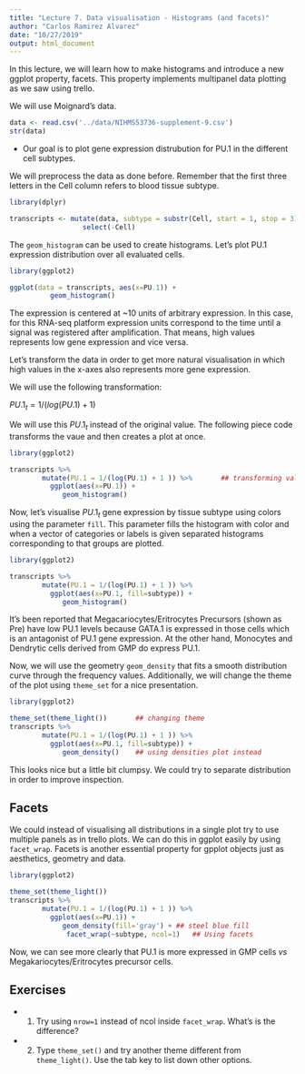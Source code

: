 ```yaml
---
title: "Lecture 7. Data visualisation - Histograms (and facets)"
author: "Carlos Ramirez Alvarez"
date: "10/27/2019"
output: html_document
---
```


In this lecture, we will learn how to make histograms and introduce a new ggplot property, facets. This property implements multipanel data plotting as we saw using trello.

We will use Moignard's data. 

```r
data <- read.csv('../data/NIHMS53736-supplement-9.csv')
str(data)
```

* Our goal is to plot gene expression distrubution for PU.1 in the different cell subtypes. 

We will preprocess the data as done before. Remember that the first three letters in the Cell column refers to blood tissue subtype. 

```r
library(dplyr)

transcripts <- mutate(data, subtype = substr(Cell, start = 1, stop = 3)) %>%
                  select(-Cell) 
```

The `geom_histogram` can be used to create histograms. Let's plot PU.1 expression distribution over all evaluated cells.

```r
library(ggplot2)

ggplot(data = transcripts, aes(x=PU.1)) +
          geom_histogram()
```

The expression is centered at ~10 units of arbitrary expression. In this case, for this RNA-seq platform expression units correspond to the time until a signal was registered after amplification. That means, high values represents low gene expression and vice versa. 

Let's transform the data in order to get more natural visualisation in which high values in the x-axes also represents more gene expression. 

We will use the following transformation:

$PU.1_t = 1 / ( log(PU.1) + 1 )$

We will use this $PU.1_t$ instead of the original value. The following piece code transforms the vaue and then creates a plot at once.

```r
library(ggplot2)

transcripts %>% 
        mutate(PU.1 = 1/(log(PU.1) + 1 )) %>%       ## transforming values
          ggplot(aes(x=PU.1)) +
             geom_histogram()
```

Now, let's visualise $PU.1_t$ gene expression by tissue subtype using colors using the parameter `fill`. This parameter fills the histogram with color and when a vector of categories or labels is given separated histograms corresponding to that groups are plotted.

```r
library(ggplot2)

transcripts %>% 
        mutate(PU.1 = 1/(log(PU.1) + 1 )) %>%       
          ggplot(aes(x=PU.1, fill=subtype)) +
             geom_histogram()
```

It's been reported that Megacariocytes/Eritrocytes Precursors (shown as Pre) have low PU.1 levels because GATA.1 is expressed in those cells which is an antagonist of PU.1 gene expression. At the other hand, Monocytes and Dendrytic cells derived from GMP do express PU.1.  

Now, we will use the geometry `geom_density` that fits a smooth distribution curve through the frequency values. Additionally, we will change the theme of the plot using `theme_set` for a nice presentation.

```r
library(ggplot2)

theme_set(theme_light())       ## changing theme
transcripts %>% 
        mutate(PU.1 = 1/(log(PU.1) + 1 )) %>%   
          ggplot(aes(x=PU.1, fill=subtype)) +
             geom_density()    ## using densities plot instead
```

This looks nice but a little bit clumpsy. We could try to separate distribution in order to improve inspection.

## Facets

We could instead of visualising all distributions in a single plot try to use multiple panels as in trello plots. We can do this in ggplot easily by using `facet_wrap`. Facets is another essential property for gpplot objects just as aesthetics, geometry and data.

```r
library(ggplot2)

theme_set(theme_light()) 
transcripts %>% 
        mutate(PU.1 = 1/(log(PU.1) + 1 )) %>%   
          ggplot(aes(x=PU.1)) +
             geom_density(fill='gray') + ## steel blue fill
              facet_wrap(~subtype, ncol=1)   ## Using facets
```


Now, we can see more clearly that PU.1 is more expressed in GMP cells *vs* Megakariocytes/Eritrocytes precursor cells.

## Exercises

* 1. Try using `nrow=1` instead of ncol inside `facet_wrap`. What's is the difference? 

* 2. Type `theme_set()` and try another theme different from `theme_light()`. Use the tab key to list down other options.
